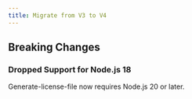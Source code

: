 ```yaml
---
title: Migrate from V3 to V4
---
```



## Breaking Changes

### Dropped Support for Node.js 18

Generate-license-file now requires Node.js 20 or later.
